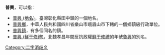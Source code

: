 '''普興'''，可以指：
* [[普興_(地名)|普興 (地名)]]，臺灣彰化縣田中鎮的一個地名。
* [[普興鄉|普興鄉]]，中華人民共和國四川省樂山市峨眉山市下轄的一個鄉鎮級行政單位。
* [[普興鎮|普興鎮]]，有多個同名的鎮。
* [[普興_(鮮于修禮)|普興 (鮮于修禮)]]，北魏孝昌年間反抗政權[[鮮于修禮|鮮于修禮]]的年號[[魯興|魯興]]的別名。
{{disambig}}
[[Category:二字消歧义|Category:二字消歧义]]